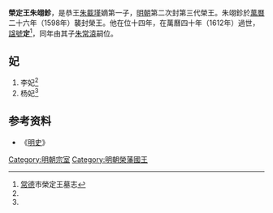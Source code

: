 {{CJK-New-Char|28C45|block=B}}

'''榮定王朱翊鉁'''{{BD|？||1612年|catIdx=Z朱}}，是恭王[[朱載墐|朱載墐]]嫡第一子，[[明朝|明朝]]第二次封第三代榮王。朱翊鉁於[[萬曆|萬曆]]二十六年（1598年）襲封榮王。他在位十四年，在萬曆四十年（1612年）過世，[[諡號|諡號]]'''定'''<ref name="aa">[[常德|常德]]市榮定王墓志</ref>，同年由其子[[朱常溒|朱常溒]]嗣位。

==妃==
#李妃<ref name="aa"/>
#杨妃<ref name="aa"/>
==参考资料==
*《[[明史|明史]]》
<div class="references-small">
<references></references>
</div>

{{s-start}}
{{s-bef|before=父恭王[[朱載墐|朱載墐]]}}
{{s-ttl|title=[[明朝藩王列表_(榮王系)|明榮國國王]]|years=1598年－1612年}}
{{s-aft|after=子[[朱常溒|朱常溒]]}}
{{end}}

[[Category:明朝宗室|Category:明朝宗室]]
[[Category:明朝榮藩國王|Category:明朝榮藩國王]]
